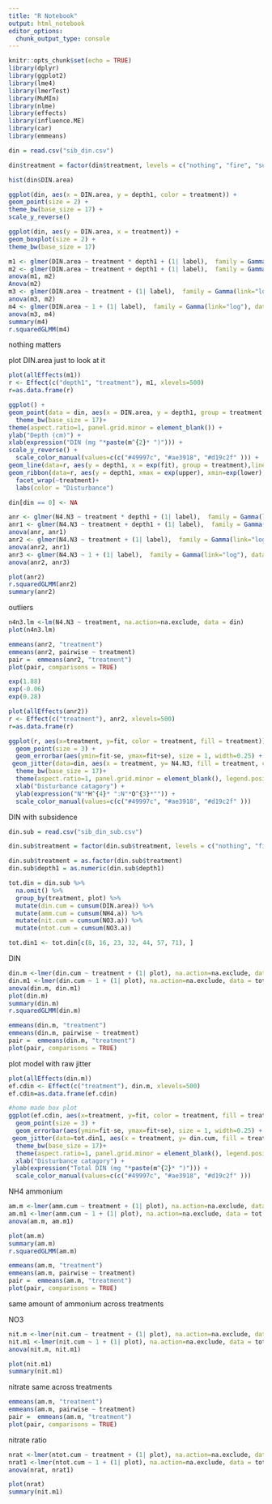 ---
title: "R Notebook"
output: html_notebook
editor_options: 
  chunk_output_type: console
---

```{r}
knitr::opts_chunk$set(echo = TRUE)
library(dplyr)
library(ggplot2)
library(lme4)
library(lmerTest)
library(MuMIn)
library(nlme)
library(effects)
library(influence.ME)
library(car)
library(emmeans)
```

```{r}
din = read.csv("sib_din.csv")

din$treatment = factor(din$treatment, levels = c("nothing", "fire", "sub"), labels= c("Unburned", "Burned", "Subsided"))
```

```{r}
hist(din$DIN.area)

ggplot(din, aes(x = DIN.area, y = depth1, color = treatment)) +
geom_point(size = 2) +
theme_bw(base_size = 17) +
scale_y_reverse()

ggplot(din, aes(y = DIN.area, x = treatment)) +
geom_boxplot(size = 2) +
theme_bw(base_size = 17)
```

```{r}
m1 <- glmer(DIN.area ~ treatment * depth1 + (1| label),  family = Gamma(link="log"), data = din)
m2 <- glmer(DIN.area ~ treatment + depth1 + (1| label),  family = Gamma(link="log"), data = din)
anova(m1, m2)
Anova(m2)
m3 <- glmer(DIN.area ~ treatment + (1| label),  family = Gamma(link="log"), data = din)
anova(m3, m2)
m4 <- glmer(DIN.area ~ 1 + (1| label),  family = Gamma(link="log"), data = din)
anova(m3, m4)
summary(m4)
r.squaredGLMM(m4)
```
nothing matters

plot DIN.area just to look at it
```{r}
plot(allEffects(m1))
r <- Effect(c("depth1", "treatment"), m1, xlevels=500)
r=as.data.frame(r)

ggplot() +
geom_point(data = din, aes(x = DIN.area, y = depth1, group = treatment, color = treatment)) +
  theme_bw(base_size = 17)+
theme(aspect.ratio=1, panel.grid.minor = element_blank()) +  
ylab("Depth (cm)") +
xlab(expression("DIN (mg "*paste(m^{2}* ")"))) +
scale_y_reverse() +
  scale_color_manual(values=c(c("#49997c", "#ae3918", "#d19c2f" ))) +
geom_line(data=r, aes(y = depth1, x = exp(fit), group = treatment),linetype="solid", size=1)+
geom_ribbon(data=r, aes(y = depth1, xmax = exp(upper), xmin=exp(lower), group = treatment), alpha=0.2) +
  facet_wrap(~treatment)+ 
  labs(color = "Disturbance")
```

```{r}
din[din == 0] <- NA

anr <- glmer(N4.N3 ~ treatment * depth1 + (1| label),  family = Gamma(link="log"), data = din)
anr1 <- glmer(N4.N3 ~ treatment + depth1 + (1| label),  family = Gamma(link="log"), data = din)
anova(anr, anr1)
anr2 <- glmer(N4.N3 ~ treatment + (1| label),  family = Gamma(link="log"), data = din)
anova(anr2, anr1)
anr3 <- glmer(N4.N3 ~ 1 + (1| label),  family = Gamma(link="log"), data = din)
anova(anr2, anr3)

plot(anr2)
r.squaredGLMM(anr2)
summary(anr2)
```

outliers
```{r}
n4n3.lm <-lm(N4.N3 ~ treatment, na.action=na.exclude, data = din)
plot(n4n3.lm)
```

```{r}
emmeans(anr2, "treatment")
emmeans(anr2, pairwise ~ treatment)
pair =  emmeans(anr2, "treatment")
plot(pair, comparisons = TRUE)

exp(1.88)
exp(-0.06)
exp(0.28)
```

```{r}
plot(allEffects(anr2))
r <- Effect(c("treatment"), anr2, xlevels=500)
r=as.data.frame(r)

ggplot(r, aes(x=treatment, y=fit, color = treatment, fill = treatment)) + 
  geom_point(size = 3) + 
  geom_errorbar(aes(ymin=fit-se, ymax=fit+se), size = 1, width=0.25) + 
 geom_jitter(data=din, aes(x = treatment, y= N4.N3, fill = treatment, color = treatment), alpha = 0.3, width = 0.1) +
  theme_bw(base_size = 17)+
  theme(aspect.ratio=1, panel.grid.minor = element_blank(), legend.position="none") +
  xlab("Disturbance catagory") +
  ylab(expression("N"*H^{4}* ":N"*O^{3}*"")) +
  scale_color_manual(values=c(c("#49997c", "#ae3918", "#d19c2f" )))
```


DIN with subsidence
```{r}
din.sub = read.csv("sib_din_sub.csv")

din.sub$treatment = factor(din.sub$treatment, levels = c("nothing", "fire", "sub"), labels= c("Unburned", "Burned", "Subsided"))

din.sub$treatment = as.factor(din.sub$treatment)
din.sub$depth1 = as.numeric(din.sub$depth1)

tot.din = din.sub %>%
  na.omit() %>%
  group_by(treatment, plot) %>% 
  mutate(din.cum = cumsum(DIN.area)) %>%
  mutate(amm.cum = cumsum(NH4.a)) %>%
  mutate(nit.cum = cumsum(NO3.a)) %>%
  mutate(ntot.cum = cumsum(NO3.a))

tot.din1 <- tot.din[c(8, 16, 23, 32, 44, 57, 71), ]
```

DIN
```{r}
din.m <-lmer(din.cum ~ treatment + (1| plot), na.action=na.exclude, data = tot.din1)
din.m1 <-lmer(din.cum ~ 1 + (1| plot), na.action=na.exclude, data = tot.din1)
anova(din.m, din.m1)
plot(din.m)
summary(din.m)
r.squaredGLMM(din.m)
```

```{r}
emmeans(din.m, "treatment")
emmeans(din.m, pairwise ~ treatment)
pair =  emmeans(din.m, "treatment")
plot(pair, comparisons = TRUE)
```

plot model with raw jitter
```{r}
plot(allEffects(din.m))
ef.cdin <- Effect(c("treatment"), din.m, xlevels=500)
ef.cdin=as.data.frame(ef.cdin)

#home made box plot
ggplot(ef.cdin, aes(x=treatment, y=fit, color = treatment, fill = treatment)) + 
  geom_point(size = 3) + 
  geom_errorbar(aes(ymin=fit-se, ymax=fit+se), size = 1, width=0.25) + 
 geom_jitter(data=tot.din1, aes(x = treatment, y= din.cum, fill = treatment, color = treatment), alpha = 0.3, width = 0.1) +
  theme_bw(base_size = 17)+
  theme(aspect.ratio=1, panel.grid.minor = element_blank(), legend.position="none") +
  xlab("Disturbance catagory") +
 ylab(expression("Total DIN (mg "*paste(m^{2}* ")"))) +
  scale_color_manual(values=c(c("#49997c", "#ae3918", "#d19c2f" )))
```

NH4 ammonium
```{r}
am.m <-lmer(amm.cum ~ treatment + (1| plot), na.action=na.exclude, data = tot.din1)
am.m1 <-lmer(amm.cum ~ 1 + (1| plot), na.action=na.exclude, data = tot.din1)
anova(am.m, am.m1)

plot(am.m)
summary(am.m)
r.squaredGLMM(am.m)

```

```{r}
emmeans(am.m, "treatment")
emmeans(am.m, pairwise ~ treatment)
pair =  emmeans(am.m, "treatment")
plot(pair, comparisons = TRUE)
```
same amount of ammonium across treatments

NO3
```{r}
nit.m <-lmer(nit.cum ~ treatment + (1| plot), na.action=na.exclude, data = tot.din1)
nit.m1 <-lmer(nit.cum ~ 1 + (1| plot), na.action=na.exclude, data = tot.din1)
anova(nit.m, nit.m1)

plot(nit.m1)
summary(nit.m1)
```
nitrate same across treatments

```{r}
emmeans(am.m, "treatment")
emmeans(am.m, pairwise ~ treatment)
pair =  emmeans(am.m, "treatment")
plot(pair, comparisons = TRUE)
```

nitrate ratio
```{r}
nrat <-lmer(ntot.cum ~ treatment + (1| plot), na.action=na.exclude, data = tot.din1)
nrat1 <-lmer(ntot.cum ~ 1 + (1| plot), na.action=na.exclude, data = tot.din1)
anova(nrat, nrat1)

plot(nrat)
summary(nit.m1)
```

